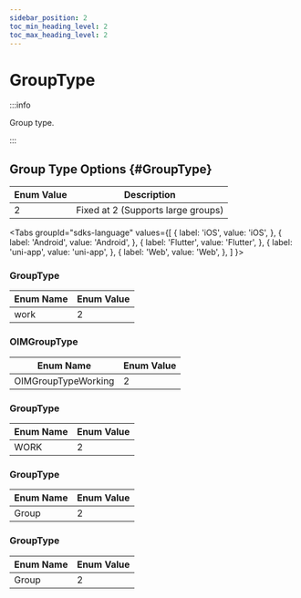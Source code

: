 ```yaml
---
sidebar_position: 2
toc_min_heading_level: 2
toc_max_heading_level: 2
---
```


# GroupType

:::info

Group type.

:::

## Group Type Options {#GroupType}

| Enum Value | Description                   |
| ---------- | ------------------------------|
| 2          | Fixed at 2 (Supports large groups) |

<Tabs
groupId="sdks-language"
values={[
{ label: 'iOS', value: 'iOS', },
{ label: 'Android', value: 'Android', },
{ label: 'Flutter', value: 'Flutter', },
{ label: 'uni-app', value: 'uni-app', },
{ label: 'Web', value: 'Web', },
]
}>

<TabItem value="Flutter">

### GroupType

| Enum Name  | Enum Value |
| ---------- | ---------- |
| work       | 2          |

</TabItem>

<TabItem value="iOS">

### OIMGroupType

| Enum Name             | Enum Value |
| --------------------- | ---------- |
| OIMGroupTypeWorking   | 2          |

</TabItem>

<TabItem value="Android">

### GroupType

| Enum Name  | Enum Value |
| ---------- | ---------- |
| WORK       | 2          |

</TabItem>

<TabItem value="Web">

### GroupType

| Enum Name  | Enum Value |
| ---------- | ---------- |
| Group      | 2          |

</TabItem>

<TabItem value="uni-app">

### GroupType

| Enum Name  | Enum Value |
| ---------- | ---------- |
| Group      | 2          |

</TabItem>

</Tabs>